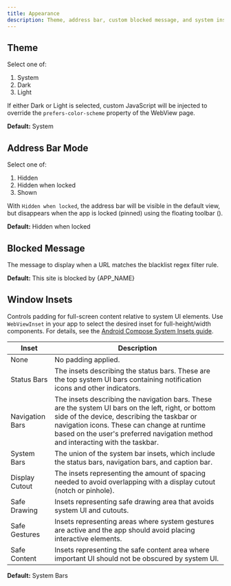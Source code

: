 ```yaml
---
title: Appearance
description: Theme, address bar, custom blocked message, and system insets
---
```



## Theme

Select one of:

1. System  
1. Dark  
1. Light  

If either Dark or Light is selected, custom JavaScript will be injected to override the `prefers-color-scheme` property of the WebView page.

**Default:** System

## Address Bar Mode

Select one of:

1. Hidden  
1. Hidden when locked  
1. Shown  

With `Hidden when locked`, the address bar will be visible in the default view, but disappears when the app is locked (pinned) using the floating toolbar <span className="inline-flex">(<Wrench className="-rotate-90"/>)</span>.

**Default:** Hidden when locked

## Blocked Message

The message to display when a URL matches the blacklist regex filter rule.

**Default:** This site is blocked by {APP_NAME}

## Window Insets

Controls padding for full-screen content relative to system UI elements. Use `WebViewInset` in your app to select the desired inset for full-height/width components. For details, see the [Android Compose System Insets guide](https://developer.android.com/develop/ui/compose/system/insets).

| Inset | Description |
|-------|------------|
| None | No padding applied. |
| Status Bars | The insets describing the status bars. These are the top system UI bars containing notification icons and other indicators. |
| Navigation Bars | The insets describing the navigation bars. These are the system UI bars on the left, right, or bottom side of the device, describing the taskbar or navigation icons. These can change at runtime based on the user's preferred navigation method and interacting with the taskbar. |
| System Bars | The union of the system bar insets, which include the status bars, navigation bars, and caption bar. |
| Display Cutout | The insets representing the amount of spacing needed to avoid overlapping with a display cutout (notch or pinhole). |
| Safe Drawing | Insets representing safe drawing area that avoids system UI and cutouts. |
| Safe Gestures | Insets representing areas where system gestures are active and the app should avoid placing interactive elements. |
| Safe Content | Insets representing the safe content area where important UI should not be obscured by system UI. |

**Default:** System Bars